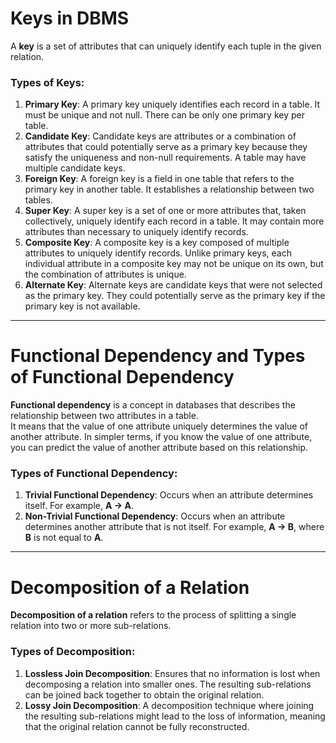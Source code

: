 # Keys in DBMS

A **key** is a set of attributes that can uniquely identify each tuple in the given relation.

### Types of Keys:
1. **Primary Key**: A primary key uniquely identifies each record in a table. It must be unique and not null. There can be only one primary key per table.
2. **Candidate Key**: Candidate keys are attributes or a combination of attributes that could potentially serve as a primary key because they satisfy the uniqueness and non-null requirements. A table may have multiple candidate keys.
3. **Foreign Key**: A foreign key is a field in one table that refers to the primary key in another table. It establishes a relationship between two tables.
4. **Super Key**: A super key is a set of one or more attributes that, taken collectively, uniquely identify each record in a table. It may contain more attributes than necessary to uniquely identify records.
5. **Composite Key**: A composite key is a key composed of multiple attributes to uniquely identify records. Unlike primary keys, each individual attribute in a composite key may not be unique on its own, but the combination of attributes is unique.
6. **Alternate Key**: Alternate keys are candidate keys that were not selected as the primary key. They could potentially serve as the primary key if the primary key is not available.

---

# Functional Dependency and Types of Functional Dependency

**Functional dependency** is a concept in databases that describes the relationship between two attributes in a table.  
It means that the value of one attribute uniquely determines the value of another attribute. In simpler terms, if you know the value of one attribute, you can predict the value of another attribute based on this relationship.

### Types of Functional Dependency:
1. **Trivial Functional Dependency**: Occurs when an attribute determines itself. For example, **A → A**.
2. **Non-Trivial Functional Dependency**: Occurs when an attribute determines another attribute that is not itself. For example, **A → B**, where **B** is not equal to **A**.

---

# Decomposition of a Relation

**Decomposition of a relation** refers to the process of splitting a single relation into two or more sub-relations.

### Types of Decomposition:
1. **Lossless Join Decomposition**: Ensures that no information is lost when decomposing a relation into smaller ones. The resulting sub-relations can be joined back together to obtain the original relation.
2. **Lossy Join Decomposition**: A decomposition technique where joining the resulting sub-relations might lead to the loss of information, meaning that the original relation cannot be fully reconstructed.
